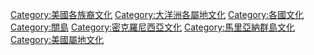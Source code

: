 [[Category:美國各族裔文化|Category:美國各族裔文化]]
[[Category:大洋洲各屬地文化|Category:大洋洲各屬地文化]]
[[Category:各國文化|Category:各國文化]]
[[Category:關島|Category:關島]]
[[Category:密克羅尼西亞文化|Category:密克羅尼西亞文化]]
[[Category:馬里亞納群島文化|Category:馬里亞納群島文化]]
[[Category:美國屬地文化|Category:美國屬地文化]]